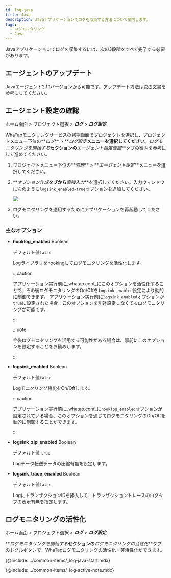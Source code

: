 ```yaml
---
id: log-java
title: Java
description: Javaアプリケーションでログを収集する方法について案内します。
tags:
  - ログモニタリング
  - Java
---
```


Javaアプリケーションでログを収集するには、次の3段階をすべて完了する必要があります。

## エージェントのアップデート

Javaエージェント2.1.1バージョンから可能です。アップデート方法は[次の文書](../java/update-agent)を参考にしてください。

## エージェント設定の確認

ホーム画面 > プロジェクト選択 > **_ログ_** > **_ログ設定_**

WhaTapモニタリングサービスの初期画面でプロジェクトを選択し、プロジェクトメニュー下位の**_ログ_** > **_ログ設定_**メニューを選択してください。**_ログモニタリングを開始する_**セクションの**_エージェント設定確認_**タブの案内を参考にして進めてください。

1.  プロジェクトメニュー下位の**_管理_** > **_エージェント設定_**メニューを選択してください。

2.  **_オプション作成_**タブから**_直接入力_**を選択してください。入力ウィンドウに次のように`logsink_enabled=true`オプションを追加してください。 

    ![](https://img.whatap.io/media/images/log_java_config1.png)

3.  ログモニタリングを適用するためにアプリケーションを再起動してください。

### 主なオプション

-   **hooklog_enabled** <span class='type'>Boolean</span>

    デフォルト値`false`

    Logライブラリをhookingしてログモニタリングを活性化します。  

    :::caution

    アプリケーション実行前に_whatap.conf_にこのオプションを活性化することで、その後ログモニタリングのOn/Offを`logsink_enabled`設定により動的に制御できます。
    アプリケーション実行前に`logsink_enabled`オプションが`true`に設定された場合、このオプションを別途設定しなくてもログモニタリングが可能です。

    :::

    :::note

    今後ログモニタリングを活用する可能性がある場合は、事前にこのオプションを設定することをお勧めします。

    :::

-   **logsink_enabled** <span class='type'>Boolean</span>

    デフォルト値`false`

    Logモニタリング機能をOn/Offします。

    :::caution

    アプリケーション実行前に_whatap.conf_に`hooklog_enabled`オプションが設定されている場合、このオプションを通じてログモニタリングのOn/Offを動的に制御することができます。

    :::

-   **logsink_zip_enabled** <span class='type'>Boolean</span>

    デフォルト値 `true`

    Logデータ転送データの圧縮有無を設定します。 

-   **logsink_trace_enabled** <span class='type'>Boolean</span>

    デフォルト値`false`

    LogにトランザクションIDを挿入して、トランザクショントレースのログタブの表示有無を指定します。  

## ログモニタリングの活性化

ホーム画面 > プロジェクト選択 > **_ログ_** > **_ログ設定_**

**_ログモニタリングを開始する_**セクションの**_ログモニタリングの活性化_**タブのトグルボタンで、WhaTapログモニタリングの活性化・非活性化ができます。

{@include: ../common-items/_log-java-start.mdx} 

{@include: ../common-items/_log-active-note.mdx} 
